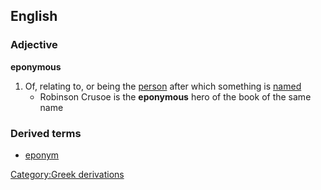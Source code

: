 ==English==
===Adjective===
'''eponymous'''
#Of, relating to, or being the [[person]] after which something is [[named]]
#* Robinson Crusoe is the '''eponymous''' hero of the book of the same name
===Derived terms===
*[[eponym]]
[[Category:Greek derivations]]